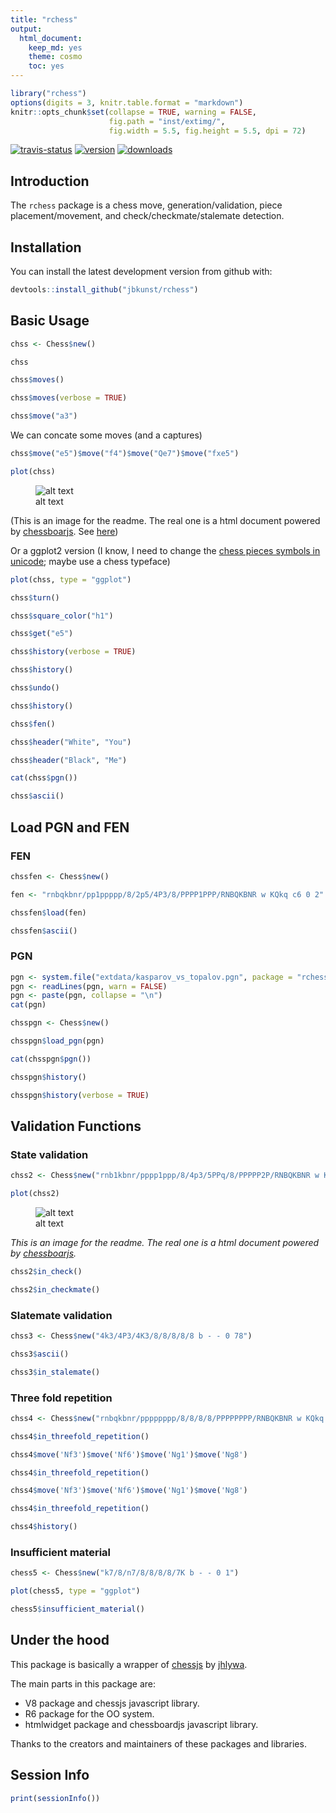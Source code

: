 ```yaml
---
title: "rchess"
output:
  html_document:
    keep_md: yes
    theme: cosmo
    toc: yes
---
```

<!-- README.md is generated from README.Rmd -->

```r
library("rchess")
options(digits = 3, knitr.table.format = "markdown")
knitr::opts_chunk$set(collapse = TRUE, warning = FALSE,
                      fig.path = "inst/extimg/",
                      fig.width = 5.5, fig.height = 5.5, dpi = 72)
```

[![travis-status](https://api.travis-ci.org/jbkunst/rchess.svg)](https://travis-ci.org/jbkunst/rchess)
[![version](http://www.r-pkg.org/badges/version/rchess)](http://www.r-pkg.org/pkg/rchess)
[![downloads](http://cranlogs.r-pkg.org/badges/rchess)](http://www.r-pkg.org/pkg/rchess)

## Introduction

The `rchess` package is a chess move, generation/validation, piece placement/movement, and check/checkmate/stalemate detection.
 

## Installation

You can install the latest development version from github with:

```r
devtools::install_github("jbkunst/rchess")
```

## Basic Usage

```r
chss <- Chess$new()

chss

chss$moves()

chss$moves(verbose = TRUE)

chss$move("a3")

```


We can concate some moves (and a captures)

```r
chss$move("e5")$move("f4")$move("Qe7")$move("fxe5")
```


```r
plot(chss)
```

![alt text](inst/extimg/plot_chssbrdjs.png)

(This is an image for the readme. The real one is a html document powered by [chessboarjs](http://chessboardjs.com/).
See [here](https://rawgit.com/jbkunst/rchess/master/dontrun/test.html))

Or a ggplot2 version (I know, I need to change the [chess pieces symbols in unicode](https://en.wikipedia.org/wiki/Chess_symbols_in_Unicode); maybe use a chess typeface)

```r
plot(chss, type = "ggplot")
```


```r

chss$turn()

chss$square_color("h1")

chss$get("e5")

chss$history(verbose = TRUE)

chss$history()

chss$undo()

chss$history()

chss$fen()

chss$header("White", "You")

chss$header("Black", "Me")

cat(chss$pgn())

chss$ascii()
```

## Load PGN and FEN

### FEN

```r
chssfen <- Chess$new()

fen <- "rnbqkbnr/pp1ppppp/8/2p5/4P3/8/PPPP1PPP/RNBQKBNR w KQkq c6 0 2"

chssfen$load(fen)

chssfen$ascii()
```

### PGN

```r
pgn <- system.file("extdata/kasparov_vs_topalov.pgn", package = "rchess")
pgn <- readLines(pgn, warn = FALSE)
pgn <- paste(pgn, collapse = "\n")
cat(pgn)

chsspgn <- Chess$new()

chsspgn$load_pgn(pgn)

cat(chsspgn$pgn())

chsspgn$history()

chsspgn$history(verbose = TRUE)
```

## Validation Functions

### State validation

```r
chss2 <- Chess$new("rnb1kbnr/pppp1ppp/8/4p3/5PPq/8/PPPPP2P/RNBQKBNR w KQkq - 1 3")

```

```r
plot(chss2)
```
![alt text](inst/extimg/plot_chssbrdjs_check.png)

*This is an image for the readme. The real one is a html document powered by [chessboarjs](http://chessboardjs.com/).*


```r
chss2$in_check()

chss2$in_checkmate()
```

### Slatemate validation

```r
chss3 <- Chess$new("4k3/4P3/4K3/8/8/8/8/8 b - - 0 78")

chss3$ascii()

chss3$in_stalemate()
```

### Three fold repetition

```r
chss4 <- Chess$new("rnbqkbnr/pppppppp/8/8/8/8/PPPPPPPP/RNBQKBNR w KQkq - 0 1")

chss4$in_threefold_repetition()

chss4$move('Nf3')$move('Nf6')$move('Ng1')$move('Ng8')

chss4$in_threefold_repetition()

chss4$move('Nf3')$move('Nf6')$move('Ng1')$move('Ng8')

chss4$in_threefold_repetition()

chss4$history()
```

### Insufficient material
```r
chess5 <- Chess$new("k7/8/n7/8/8/8/8/7K b - - 0 1")

plot(chess5, type = "ggplot")

chess5$insufficient_material()
```


## Under the hood

This package is basically a wrapper of [chessjs](https://github.com/jhlywa/chess.js) by [jhlywa](https://github.com/jhlywa).

The main parts in this package are:

- V8 package and chessjs javascript library.
- R6 package for the OO system.
- htmlwidget package and chessboardjs javascript library.

Thanks to the creators and maintainers of these packages and libraries.


## Session Info

```r
print(sessionInfo())
```